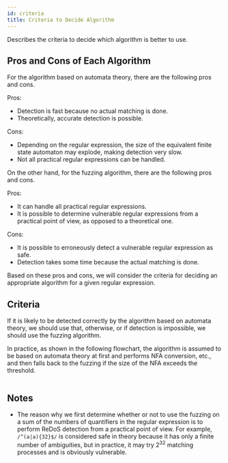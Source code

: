 ```yaml
---
id: criteria
title: Criteria to Decide Algorithm
---
```



Describes the criteria to decide which algorithm is better to use.

## Pros and Cons of Each Algorithm

For the algorithm based on automata theory, there are the following pros and cons.

Pros:

- Detection is fast because no actual matching is done.
- Theoretically, accurate detection is possible.

Cons:

- Depending on the regular expression, the size of the equivalent finite state automaton may explode, making detection very slow.
- Not all practical regular expressions can be handled.

On the other hand, for the fuzzing algorithm, there are the following pros and cons.

Pros:

- It can handle all practical regular expressions.
- It is possible to determine vulnerable regular expressions from a practical point of view, as opposed to a theoretical one.

Cons:

- It is possible to erroneously detect a vulnerable regular expression as safe.
- Detection takes some time because the actual matching is done.

Based on these pros and cons, we will consider the criteria for deciding an appropriate algorithm for a given regular expression.

## Criteria

If it is likely to be detected correctly by the algorithm based on automata theory, we should use that, otherwise, or if detection is impossible, we should use the fuzzing algorithm.

In practice, as shown in the following flowchart, the algorithm is assumed to be based on automata theory at first and performs NFA conversion, etc., and then falls back to the fuzzing if the size of the NFA exceeds the threshold.

<p style={{ textAlign: "center" }}>
  <Image
    img={require("/img/docs/internals/criteria/criteria.png")}
    max={900}
    width="900px"
  />
</p>

## Notes

- The reason why we first determine whether or not to use the fuzzing on a sum of the numbers of quantifiers in the regular expression is to perform ReDoS detection from a practical point of view. For example, `/^(a|a){32}$/` is considered safe in theory because it has only a finite number of ambiguities, but in practice, it may try $2^{32}$ matching processes and is obviously vulnerable.
